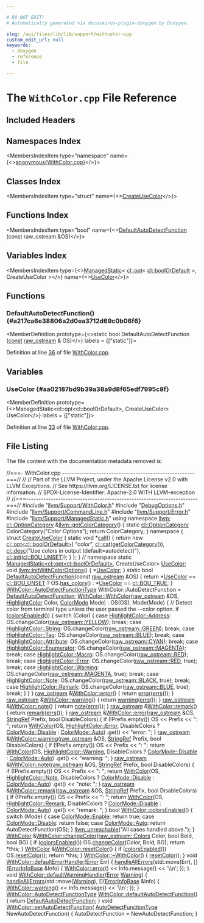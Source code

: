 ```yaml
---

# DO NOT EDIT!
# Automatically generated via docusaurus-plugin-doxygen by Doxygen.

slug: /api/files/lib/lib/support/withcolor-cpp
custom_edit_url: null
keywords:
  - doxygen
  - reference
  - file

---
```





# The `WithColor.cpp` File Reference

<DoxygenPage pluginConfig={pluginConfig}>



## Included Headers

<IncludesList>
<IncludesListItem
  filePath="llvm/Support/WithColor.h"
  permalink="/docs/api/files/include/include/llvm/include/llvm/support/withcolor-h"
  isLocal="true" />
<IncludesListItem
  filePath="DebugOptions.h"
  permalink="/docs/api/files/lib/lib/support/debugoptions-h"
  isLocal="true" />
<IncludesListItem
  filePath="llvm/Support/CommandLine.h"
  permalink="/docs/api/files/include/include/llvm/include/llvm/support/commandline-h"
  isLocal="true" />
<IncludesListItem
  filePath="llvm/Support/Error.h"
  permalink="/docs/api/files/include/include/llvm/include/llvm/support/error-h"
  isLocal="true" />
<IncludesListItem
  filePath="llvm/Support/ManagedStatic.h"
  permalink="/docs/api/files/include/include/llvm/include/llvm/support/managedstatic-h"
  isLocal="true" />
</IncludesList>

## Namespaces Index

<MembersIndex>

<MembersIndexItem
  type="namespace"
  name={<><a href="/docs/api/namespaces/anonymous-withcolor-cpp-">anonymous&#123;WithColor.cpp&#125;</a></>}>
</MembersIndexItem>

</MembersIndex>

## Classes Index

<MembersIndex>

<MembersIndexItem
  type="struct"
  name={<><a href="/docs/api/structs/anonymous-namespace-withcolor-cpp-/createusecolor">CreateUseColor</a></>}>
</MembersIndexItem>

</MembersIndex>

## Functions Index

<MembersIndex>

<MembersIndexItem
  type="bool"
  name={<><a href="#a217ca6e38806a2d0ea3712d69c0b06f6">DefaultAutoDetectFunction</a> (const raw&#95;ostream &amp;OS)</>}>
</MembersIndexItem>

</MembersIndex>

## Variables Index

<MembersIndex>

<MembersIndexItem
  type={<><a href="/docs/api/classes/llvm/managedstatic">ManagedStatic</a>&lt; <a href="/docs/api/classes/llvm/cl/opt">cl::opt</a>&lt; <a href="/docs/api/namespaces/llvm/cl/#a9241f2e42b7587b123c885d7a659ad44">cl::boolOrDefault</a> &gt;, CreateUseColor &gt;</>}
  name={<><a href="#aa02187bd9b39a38a9d8f65edf7995c8f">UseColor</a></>}>
</MembersIndexItem>

</MembersIndex>


<SectionDefinition>

## Functions

### DefaultAutoDetectFunction() {#a217ca6e38806a2d0ea3712d69c0b06f6}

<MemberDefinition
  prototype={<>static bool DefaultAutoDetectFunction (<a href="/docs/api/files/lib/lib/target/lib/target/aarch64/aarch64promoteconstant-cpp/#a90f8350fecae261c25be85d38b451bff">const</a> <a href="/docs/api/classes/llvm/raw-ostream">raw&#95;ostream</a> &amp; OS)</>}
  labels = {["static"]}>

Definition at line <a href="#l00036">36</a> of file <a href="/docs/api/files/lib/lib/support/withcolor-cpp">WithColor.cpp</a>.
</MemberDefinition>

</SectionDefinition>

<SectionDefinition>

## Variables

### UseColor {#aa02187bd9b39a38a9d8f65edf7995c8f}

<MemberDefinition
  prototype={<>ManagedStatic&lt;cl::opt&lt;cl::boolOrDefault&gt;, CreateUseColor&gt; UseColor</>}
  labels = {["static"]}>

Definition at line <a href="#l00033">33</a> of file <a href="/docs/api/files/lib/lib/support/withcolor-cpp">WithColor.cpp</a>.
</MemberDefinition>

</SectionDefinition>

## File Listing

The file content with the documentation metadata removed is:

<ProgramListing>

<Link id="l00001" /><CodeLine lineNumber="1"><Highlight kind="comment">//===- WithColor.cpp ------------------------------------------------------===//</Highlight><Highlight kind="normal"></Highlight></CodeLine>
<Link id="l00002" /><CodeLine lineNumber="2"><Highlight kind="normal"></Highlight><Highlight kind="comment">//</Highlight><Highlight kind="normal"></Highlight></CodeLine>
<Link id="l00003" /><CodeLine lineNumber="3"><Highlight kind="normal"></Highlight><Highlight kind="comment">// Part of the LLVM Project, under the Apache License v2.0 with LLVM Exceptions.</Highlight><Highlight kind="normal"></Highlight></CodeLine>
<Link id="l00004" /><CodeLine lineNumber="4"><Highlight kind="normal"></Highlight><Highlight kind="comment">// See https://llvm.org/LICENSE.txt for license information.</Highlight><Highlight kind="normal"></Highlight></CodeLine>
<Link id="l00005" /><CodeLine lineNumber="5"><Highlight kind="normal"></Highlight><Highlight kind="comment">// SPDX-License-Identifier: Apache-2.0 WITH LLVM-exception</Highlight><Highlight kind="normal"></Highlight></CodeLine>
<Link id="l00006" /><CodeLine lineNumber="6"><Highlight kind="normal"></Highlight><Highlight kind="comment">//</Highlight><Highlight kind="normal"></Highlight></CodeLine>
<Link id="l00007" /><CodeLine lineNumber="7"><Highlight kind="normal"></Highlight><Highlight kind="comment">//===----------------------------------------------------------------------===//</Highlight><Highlight kind="normal"></Highlight></CodeLine>
<Link id="l00008" /><CodeLine lineNumber="8"><Highlight kind="normal"></Highlight></CodeLine>
<Link id="l00009" /><CodeLine lineNumber="9"><Highlight kind="normal"></Highlight><Highlight kind="preprocessor">#include &quot;<a href="/docs/api/files/include/include/llvm/include/llvm/support/withcolor-h">llvm/Support/WithColor.h</a>&quot;</Highlight><Highlight kind="normal"></Highlight></CodeLine>
<Link id="l00010" /><CodeLine lineNumber="10"><Highlight kind="normal"></Highlight></CodeLine>
<Link id="l00011" /><CodeLine lineNumber="11"><Highlight kind="normal"></Highlight><Highlight kind="preprocessor">#include &quot;<a href="/docs/api/files/lib/lib/support/debugoptions-h">DebugOptions.h</a>&quot;</Highlight><Highlight kind="normal"></Highlight></CodeLine>
<Link id="l00012" /><CodeLine lineNumber="12"><Highlight kind="normal"></Highlight></CodeLine>
<Link id="l00013" /><CodeLine lineNumber="13"><Highlight kind="normal"></Highlight><Highlight kind="preprocessor">#include &quot;<a href="/docs/api/files/include/include/llvm/include/llvm/support/commandline-h">llvm/Support/CommandLine.h</a>&quot;</Highlight><Highlight kind="normal"></Highlight></CodeLine>
<Link id="l00014" /><CodeLine lineNumber="14"><Highlight kind="normal"></Highlight><Highlight kind="preprocessor">#include &quot;<a href="/docs/api/files/include/include/llvm/include/llvm/support/error-h">llvm/Support/Error.h</a>&quot;</Highlight><Highlight kind="normal"></Highlight></CodeLine>
<Link id="l00015" /><CodeLine lineNumber="15"><Highlight kind="normal"></Highlight><Highlight kind="preprocessor">#include &quot;<a href="/docs/api/files/include/include/llvm/include/llvm/support/managedstatic-h">llvm/Support/ManagedStatic.h</a>&quot;</Highlight><Highlight kind="normal"></Highlight></CodeLine>
<Link id="l00016" /><CodeLine lineNumber="16"><Highlight kind="normal"></Highlight></CodeLine>
<Link id="l00017" /><CodeLine lineNumber="17"><Highlight kind="normal"></Highlight><Highlight kind="keyword">using namespace </Highlight><Highlight kind="normal"><a href="/docs/api/namespaces/llvm">llvm</a>;</Highlight></CodeLine>
<Link id="l00018" /><CodeLine lineNumber="18"><Highlight kind="normal"></Highlight></CodeLine>
<Link id="l00019" /><CodeLine lineNumber="19" lineLink="/docs/api/namespaces/llvm/#a34af77dee4cbfea71a87d6a6e7a6acd1"><Highlight kind="normal"><a href="/docs/api/classes/llvm/cl/optioncategory">cl::OptionCategory</a> &amp;<a href="/docs/api/namespaces/llvm/#a34af77dee4cbfea71a87d6a6e7a6acd1">llvm::getColorCategory</a>() &#123;</Highlight></CodeLine>
<Link id="l00020" /><CodeLine lineNumber="20"><Highlight kind="normal">  </Highlight><Highlight kind="keyword">static</Highlight><Highlight kind="normal"> <a href="/docs/api/classes/llvm/cl/optioncategory">cl::OptionCategory</a> ColorCategory(</Highlight><Highlight kind="stringliteral">&quot;Color Options&quot;</Highlight><Highlight kind="normal">);</Highlight></CodeLine>
<Link id="l00021" /><CodeLine lineNumber="21"><Highlight kind="normal">  </Highlight><Highlight kind="keywordflow">return</Highlight><Highlight kind="normal"> ColorCategory;</Highlight></CodeLine>
<Link id="l00022" /><CodeLine lineNumber="22"><Highlight kind="normal">&#125;</Highlight></CodeLine>
<Link id="l00023" /><CodeLine lineNumber="23" lineLink="/docs/api/namespaces/anonymous-withcolor-cpp-"><Highlight kind="normal"></Highlight><Highlight kind="keyword">namespace </Highlight><Highlight kind="normal">&#123;</Highlight></CodeLine>
<Link id="l00024" /><CodeLine lineNumber="24" lineLink="/docs/api/structs/anonymous-namespace-withcolor-cpp-/createusecolor"><Highlight kind="normal"></Highlight><Highlight kind="keyword">struct </Highlight><Highlight kind="normal"><a href="/docs/api/structs/anonymous-namespace-withcolor-cpp-/createusecolor">CreateUseColor</a> &#123;</Highlight></CodeLine>
<Link id="l00025" /><CodeLine lineNumber="25" lineLink="/docs/api/structs/anonymous-namespace-withcolor-cpp-/createusecolor/#a8b3251ad3af87589ab058b1f160914fd"><Highlight kind="normal">  </Highlight><Highlight kind="keyword">static</Highlight><Highlight kind="normal"> </Highlight><Highlight kind="keywordtype">void</Highlight><Highlight kind="normal"> &#42;<a href="/docs/api/structs/anonymous-namespace-withcolor-cpp-/createusecolor/#a8b3251ad3af87589ab058b1f160914fd">call</a>() &#123;</Highlight></CodeLine>
<Link id="l00026" /><CodeLine lineNumber="26"><Highlight kind="normal">    </Highlight><Highlight kind="keywordflow">return</Highlight><Highlight kind="normal"> </Highlight><Highlight kind="keyword">new</Highlight><Highlight kind="normal"> <a href="/docs/api/classes/llvm/cl/opt">cl::opt&lt;cl::boolOrDefault&gt;</a>(</Highlight></CodeLine>
<Link id="l00027" /><CodeLine lineNumber="27"><Highlight kind="normal">        </Highlight><Highlight kind="stringliteral">&quot;color&quot;</Highlight><Highlight kind="normal">, <a href="/docs/api/structs/llvm/cl/cat">cl::cat</a>(<a href="/docs/api/namespaces/llvm/#a34af77dee4cbfea71a87d6a6e7a6acd1">getColorCategory</a>()),</Highlight></CodeLine>
<Link id="l00028" /><CodeLine lineNumber="28"><Highlight kind="normal">        <a href="/docs/api/structs/llvm/cl/desc">cl::desc</a>(</Highlight><Highlight kind="stringliteral">&quot;Use colors in output (default=autodetect)&quot;</Highlight><Highlight kind="normal">),</Highlight></CodeLine>
<Link id="l00029" /><CodeLine lineNumber="29"><Highlight kind="normal">        <a href="/docs/api/namespaces/llvm/cl/#ac12e6a8f3a1b511f0dee2ed6de0ae806">cl::init</a>(<a href="/docs/api/namespaces/llvm/cl/#a9241f2e42b7587b123c885d7a659ad44aa5bd521ebe67ddf0e90f1a9e540a6d43">cl::BOU&#95;UNSET</a>));</Highlight></CodeLine>
<Link id="l00030" /><CodeLine lineNumber="30"><Highlight kind="normal">  &#125;</Highlight></CodeLine>
<Link id="l00031" /><CodeLine lineNumber="31"><Highlight kind="normal">&#125;;</Highlight></CodeLine>
<Link id="l00032" /><CodeLine lineNumber="32"><Highlight kind="normal">&#125; </Highlight><Highlight kind="comment">// namespace</Highlight><Highlight kind="normal"></Highlight></CodeLine>
<Link id="l00033" /><CodeLine lineNumber="33" lineLink="#aa02187bd9b39a38a9d8f65edf7995c8f"><Highlight kind="normal"></Highlight><Highlight kind="keyword">static</Highlight><Highlight kind="normal"> <a href="/docs/api/classes/llvm/managedstatic">ManagedStatic&lt;cl::opt&lt;cl::boolOrDefault&gt;</a>, CreateUseColor&gt; <a href="#aa02187bd9b39a38a9d8f65edf7995c8f">UseColor</a>;</Highlight></CodeLine>
<Link id="l00034" /><CodeLine lineNumber="34" lineLink="/docs/api/namespaces/llvm/#a0739379f5a2348f4a22afcfa79f7a41b"><Highlight kind="normal"></Highlight><Highlight kind="keywordtype">void</Highlight><Highlight kind="normal"> <a href="/docs/api/namespaces/llvm/#a0739379f5a2348f4a22afcfa79f7a41b">llvm::initWithColorOptions</a>() &#123; &#42;<a href="#aa02187bd9b39a38a9d8f65edf7995c8f">UseColor</a>; &#125;</Highlight></CodeLine>
<Link id="l00035" /><CodeLine lineNumber="35"><Highlight kind="normal"></Highlight></CodeLine>
<Link id="l00036" /><CodeLine lineNumber="36" lineLink="#a217ca6e38806a2d0ea3712d69c0b06f6"><Highlight kind="normal"></Highlight><Highlight kind="keyword">static</Highlight><Highlight kind="normal"> </Highlight><Highlight kind="keywordtype">bool</Highlight><Highlight kind="normal"> <a href="#a217ca6e38806a2d0ea3712d69c0b06f6">DefaultAutoDetectFunction</a>(</Highlight><Highlight kind="keyword">const</Highlight><Highlight kind="normal"> <a href="/docs/api/classes/llvm/raw-ostream">raw&#95;ostream</a> &amp;OS) &#123;</Highlight></CodeLine>
<Link id="l00037" /><CodeLine lineNumber="37"><Highlight kind="normal">  </Highlight><Highlight kind="keywordflow">return</Highlight><Highlight kind="normal"> &#42;<a href="#aa02187bd9b39a38a9d8f65edf7995c8f">UseColor</a> == <a href="/docs/api/namespaces/llvm/cl/#a9241f2e42b7587b123c885d7a659ad44aa5bd521ebe67ddf0e90f1a9e540a6d43">cl::BOU&#95;UNSET</a> ? OS.<a href="/docs/api/classes/llvm/raw-ostream/#ae5c85e2158de685ed0c287a13c07ea49">has&#95;colors</a>()</Highlight></CodeLine>
<Link id="l00038" /><CodeLine lineNumber="38"><Highlight kind="normal">                                    : &#42;<a href="#aa02187bd9b39a38a9d8f65edf7995c8f">UseColor</a> == <a href="/docs/api/namespaces/llvm/cl/#a9241f2e42b7587b123c885d7a659ad44ad7c4bd83c337c86d34f6c2d8eba1e736">cl::BOU&#95;TRUE</a>;</Highlight></CodeLine>
<Link id="l00039" /><CodeLine lineNumber="39"><Highlight kind="normal">&#125;</Highlight></CodeLine>
<Link id="l00040" /><CodeLine lineNumber="40"><Highlight kind="normal"></Highlight></CodeLine>
<Link id="l00041" /><CodeLine lineNumber="41"><Highlight kind="normal"><a href="/docs/api/classes/llvm/withcolor/#a5f76e2d718b584bd59ec66a543c72751">WithColor::AutoDetectFunctionType</a> WithColor::AutoDetectFunction =</Highlight></CodeLine>
<Link id="l00042" /><CodeLine lineNumber="42"><Highlight kind="normal">    <a href="#a217ca6e38806a2d0ea3712d69c0b06f6">DefaultAutoDetectFunction</a>;</Highlight></CodeLine>
<Link id="l00043" /><CodeLine lineNumber="43"><Highlight kind="normal"></Highlight></CodeLine>
<Link id="l00044" /><CodeLine lineNumber="44" lineLink="/docs/api/classes/llvm/withcolor/#a0b7d62735f94b418859340f4949299bf"><Highlight kind="normal"><a href="/docs/api/classes/llvm/withcolor/#a0b7d62735f94b418859340f4949299bf">WithColor::WithColor</a>(<a href="/docs/api/classes/llvm/raw-ostream">raw&#95;ostream</a> &amp;OS, <a href="/docs/api/namespaces/llvm/#ac226f3d2b9ca090171a8e0a8cb92c343">HighlightColor</a> Color, <a href="/docs/api/namespaces/llvm/#afdccf3ff7a8dfaa084b07c1fb417bbe2">ColorMode</a> Mode)</Highlight></CodeLine>
<Link id="l00045" /><CodeLine lineNumber="45"><Highlight kind="normal">    : OS(OS), Mode(Mode) &#123;</Highlight></CodeLine>
<Link id="l00046" /><CodeLine lineNumber="46"><Highlight kind="normal">  </Highlight><Highlight kind="comment">// Detect color from terminal type unless the user passed the --color option.</Highlight><Highlight kind="normal"></Highlight></CodeLine>
<Link id="l00047" /><CodeLine lineNumber="47"><Highlight kind="normal">  </Highlight><Highlight kind="keywordflow">if</Highlight><Highlight kind="normal"> (<a href="/docs/api/classes/llvm/withcolor/#a119ef8d948bd6e2bf01db3c5e6b772f7">colorsEnabled</a>()) &#123;</Highlight></CodeLine>
<Link id="l00048" /><CodeLine lineNumber="48"><Highlight kind="normal">    </Highlight><Highlight kind="keywordflow">switch</Highlight><Highlight kind="normal"> (Color) &#123;</Highlight></CodeLine>
<Link id="l00049" /><CodeLine lineNumber="49"><Highlight kind="normal">    </Highlight><Highlight kind="keywordflow">case</Highlight><Highlight kind="normal"> <a href="/docs/api/namespaces/llvm/#ac226f3d2b9ca090171a8e0a8cb92c343add7bf230fde8d4836917806aff6a6b27">HighlightColor::Address</a>:</Highlight></CodeLine>
<Link id="l00050" /><CodeLine lineNumber="50"><Highlight kind="normal">      OS.changeColor(<a href="/docs/api/classes/llvm/raw-ostream/#a026561b02ba397a040ff1e681d2fb0ae">raw&#95;ostream::YELLOW</a>);</Highlight></CodeLine>
<Link id="l00051" /><CodeLine lineNumber="51"><Highlight kind="normal">      </Highlight><Highlight kind="keywordflow">break</Highlight><Highlight kind="normal">;</Highlight></CodeLine>
<Link id="l00052" /><CodeLine lineNumber="52"><Highlight kind="normal">    </Highlight><Highlight kind="keywordflow">case</Highlight><Highlight kind="normal"> <a href="/docs/api/namespaces/llvm/#ac226f3d2b9ca090171a8e0a8cb92c343a27118326006d3829667a400ad23d5d98">HighlightColor::String</a>:</Highlight></CodeLine>
<Link id="l00053" /><CodeLine lineNumber="53"><Highlight kind="normal">      OS.changeColor(<a href="/docs/api/classes/llvm/raw-ostream/#ae56223ff7592f05301a6b496ae46299c">raw&#95;ostream::GREEN</a>);</Highlight></CodeLine>
<Link id="l00054" /><CodeLine lineNumber="54"><Highlight kind="normal">      </Highlight><Highlight kind="keywordflow">break</Highlight><Highlight kind="normal">;</Highlight></CodeLine>
<Link id="l00055" /><CodeLine lineNumber="55"><Highlight kind="normal">    </Highlight><Highlight kind="keywordflow">case</Highlight><Highlight kind="normal"> <a href="/docs/api/namespaces/llvm/#ac226f3d2b9ca090171a8e0a8cb92c343ac101058e7ea21bbbf2a5ac893088e90b">HighlightColor::Tag</a>:</Highlight></CodeLine>
<Link id="l00056" /><CodeLine lineNumber="56"><Highlight kind="normal">      OS.changeColor(<a href="/docs/api/classes/llvm/raw-ostream/#a63c9d9dc86ce5675ba81e57258408628">raw&#95;ostream::BLUE</a>);</Highlight></CodeLine>
<Link id="l00057" /><CodeLine lineNumber="57"><Highlight kind="normal">      </Highlight><Highlight kind="keywordflow">break</Highlight><Highlight kind="normal">;</Highlight></CodeLine>
<Link id="l00058" /><CodeLine lineNumber="58"><Highlight kind="normal">    </Highlight><Highlight kind="keywordflow">case</Highlight><Highlight kind="normal"> <a href="/docs/api/namespaces/llvm/#ac226f3d2b9ca090171a8e0a8cb92c343af2bbdf9f72c085adc4d0404e370f0f4c">HighlightColor::Attribute</a>:</Highlight></CodeLine>
<Link id="l00059" /><CodeLine lineNumber="59"><Highlight kind="normal">      OS.changeColor(<a href="/docs/api/classes/llvm/raw-ostream/#a1b89c1fc567cf8889baeccead5083434">raw&#95;ostream::CYAN</a>);</Highlight></CodeLine>
<Link id="l00060" /><CodeLine lineNumber="60"><Highlight kind="normal">      </Highlight><Highlight kind="keywordflow">break</Highlight><Highlight kind="normal">;</Highlight></CodeLine>
<Link id="l00061" /><CodeLine lineNumber="61"><Highlight kind="normal">    </Highlight><Highlight kind="keywordflow">case</Highlight><Highlight kind="normal"> <a href="/docs/api/namespaces/llvm/#ac226f3d2b9ca090171a8e0a8cb92c343a30309b565fa53a27f30668e22f7cf058">HighlightColor::Enumerator</a>:</Highlight></CodeLine>
<Link id="l00062" /><CodeLine lineNumber="62"><Highlight kind="normal">      OS.changeColor(<a href="/docs/api/classes/llvm/raw-ostream/#abab3a5904ddc74e76f0a8021d383866f">raw&#95;ostream::MAGENTA</a>);</Highlight></CodeLine>
<Link id="l00063" /><CodeLine lineNumber="63"><Highlight kind="normal">      </Highlight><Highlight kind="keywordflow">break</Highlight><Highlight kind="normal">;</Highlight></CodeLine>
<Link id="l00064" /><CodeLine lineNumber="64"><Highlight kind="normal">    </Highlight><Highlight kind="keywordflow">case</Highlight><Highlight kind="normal"> <a href="/docs/api/namespaces/llvm/#ac226f3d2b9ca090171a8e0a8cb92c343a4374cf34c5d58482ffae982196bd2114">HighlightColor::Macro</a>:</Highlight></CodeLine>
<Link id="l00065" /><CodeLine lineNumber="65"><Highlight kind="normal">      OS.changeColor(<a href="/docs/api/classes/llvm/raw-ostream/#ae7b7856e1bc7aea739f05e4d65d5276b">raw&#95;ostream::RED</a>);</Highlight></CodeLine>
<Link id="l00066" /><CodeLine lineNumber="66"><Highlight kind="normal">      </Highlight><Highlight kind="keywordflow">break</Highlight><Highlight kind="normal">;</Highlight></CodeLine>
<Link id="l00067" /><CodeLine lineNumber="67"><Highlight kind="normal">    </Highlight><Highlight kind="keywordflow">case</Highlight><Highlight kind="normal"> <a href="/docs/api/namespaces/llvm/#ac226f3d2b9ca090171a8e0a8cb92c343a902b0d55fddef6f8d651fe1035b7d4bd">HighlightColor::Error</a>:</Highlight></CodeLine>
<Link id="l00068" /><CodeLine lineNumber="68"><Highlight kind="normal">      OS.changeColor(<a href="/docs/api/classes/llvm/raw-ostream/#ae7b7856e1bc7aea739f05e4d65d5276b">raw&#95;ostream::RED</a>, </Highlight><Highlight kind="keyword">true</Highlight><Highlight kind="normal">);</Highlight></CodeLine>
<Link id="l00069" /><CodeLine lineNumber="69"><Highlight kind="normal">      </Highlight><Highlight kind="keywordflow">break</Highlight><Highlight kind="normal">;</Highlight></CodeLine>
<Link id="l00070" /><CodeLine lineNumber="70"><Highlight kind="normal">    </Highlight><Highlight kind="keywordflow">case</Highlight><Highlight kind="normal"> <a href="/docs/api/namespaces/llvm/#ac226f3d2b9ca090171a8e0a8cb92c343a0eaadb4fcb48a0a0ed7bc9868be9fbaa">HighlightColor::Warning</a>:</Highlight></CodeLine>
<Link id="l00071" /><CodeLine lineNumber="71"><Highlight kind="normal">      OS.changeColor(<a href="/docs/api/classes/llvm/raw-ostream/#abab3a5904ddc74e76f0a8021d383866f">raw&#95;ostream::MAGENTA</a>, </Highlight><Highlight kind="keyword">true</Highlight><Highlight kind="normal">);</Highlight></CodeLine>
<Link id="l00072" /><CodeLine lineNumber="72"><Highlight kind="normal">      </Highlight><Highlight kind="keywordflow">break</Highlight><Highlight kind="normal">;</Highlight></CodeLine>
<Link id="l00073" /><CodeLine lineNumber="73"><Highlight kind="normal">    </Highlight><Highlight kind="keywordflow">case</Highlight><Highlight kind="normal"> <a href="/docs/api/namespaces/llvm/#ac226f3d2b9ca090171a8e0a8cb92c343a3b0649c72650c313a357338dcdfb64ec">HighlightColor::Note</a>:</Highlight></CodeLine>
<Link id="l00074" /><CodeLine lineNumber="74"><Highlight kind="normal">      OS.changeColor(<a href="/docs/api/classes/llvm/raw-ostream/#ad7fa72c34a893a70df723e8c90410864">raw&#95;ostream::BLACK</a>, </Highlight><Highlight kind="keyword">true</Highlight><Highlight kind="normal">);</Highlight></CodeLine>
<Link id="l00075" /><CodeLine lineNumber="75"><Highlight kind="normal">      </Highlight><Highlight kind="keywordflow">break</Highlight><Highlight kind="normal">;</Highlight></CodeLine>
<Link id="l00076" /><CodeLine lineNumber="76"><Highlight kind="normal">    </Highlight><Highlight kind="keywordflow">case</Highlight><Highlight kind="normal"> <a href="/docs/api/namespaces/llvm/#ac226f3d2b9ca090171a8e0a8cb92c343a91921ada405fd6ba65dff028df047cb6">HighlightColor::Remark</a>:</Highlight></CodeLine>
<Link id="l00077" /><CodeLine lineNumber="77"><Highlight kind="normal">      OS.changeColor(<a href="/docs/api/classes/llvm/raw-ostream/#a63c9d9dc86ce5675ba81e57258408628">raw&#95;ostream::BLUE</a>, </Highlight><Highlight kind="keyword">true</Highlight><Highlight kind="normal">);</Highlight></CodeLine>
<Link id="l00078" /><CodeLine lineNumber="78"><Highlight kind="normal">      </Highlight><Highlight kind="keywordflow">break</Highlight><Highlight kind="normal">;</Highlight></CodeLine>
<Link id="l00079" /><CodeLine lineNumber="79"><Highlight kind="normal">    &#125;</Highlight></CodeLine>
<Link id="l00080" /><CodeLine lineNumber="80"><Highlight kind="normal">  &#125;</Highlight></CodeLine>
<Link id="l00081" /><CodeLine lineNumber="81"><Highlight kind="normal">&#125;</Highlight></CodeLine>
<Link id="l00082" /><CodeLine lineNumber="82"><Highlight kind="normal"></Highlight></CodeLine>
<Link id="l00083" /><CodeLine lineNumber="83" lineLink="/docs/api/classes/llvm/withcolor/#a59d59f7f8aa89b08f44ad6a87e8ebb1a"><Highlight kind="normal"><a href="/docs/api/classes/llvm/raw-ostream">raw&#95;ostream</a> &amp;<a href="/docs/api/classes/llvm/withcolor/#a59d59f7f8aa89b08f44ad6a87e8ebb1a">WithColor::error</a>() &#123; </Highlight><Highlight kind="keywordflow">return</Highlight><Highlight kind="normal"> <a href="/docs/api/classes/llvm/withcolor/#a59d59f7f8aa89b08f44ad6a87e8ebb1a">error</a>(<a href="/docs/api/namespaces/llvm/#a9a7b5c68c90f85baaedaa854cc5002cc">errs</a>()); &#125;</Highlight></CodeLine>
<Link id="l00084" /><CodeLine lineNumber="84"><Highlight kind="normal"></Highlight></CodeLine>
<Link id="l00085" /><CodeLine lineNumber="85" lineLink="/docs/api/classes/llvm/withcolor/#a237ad6eae22f6b2746a542c02d309a5b"><Highlight kind="normal"><a href="/docs/api/classes/llvm/raw-ostream">raw&#95;ostream</a> &amp;<a href="/docs/api/classes/llvm/withcolor/#a237ad6eae22f6b2746a542c02d309a5b">WithColor::warning</a>() &#123; </Highlight><Highlight kind="keywordflow">return</Highlight><Highlight kind="normal"> <a href="/docs/api/classes/llvm/withcolor/#a237ad6eae22f6b2746a542c02d309a5b">warning</a>(<a href="/docs/api/namespaces/llvm/#a9a7b5c68c90f85baaedaa854cc5002cc">errs</a>()); &#125;</Highlight></CodeLine>
<Link id="l00086" /><CodeLine lineNumber="86"><Highlight kind="normal"></Highlight></CodeLine>
<Link id="l00087" /><CodeLine lineNumber="87" lineLink="/docs/api/classes/llvm/withcolor/#ab5313a760f20fc53b44cc8dbabfd1ae1"><Highlight kind="normal"><a href="/docs/api/classes/llvm/raw-ostream">raw&#95;ostream</a> &amp;<a href="/docs/api/classes/llvm/withcolor/#ab5313a760f20fc53b44cc8dbabfd1ae1">WithColor::note</a>() &#123; </Highlight><Highlight kind="keywordflow">return</Highlight><Highlight kind="normal"> <a href="/docs/api/classes/llvm/withcolor/#ab5313a760f20fc53b44cc8dbabfd1ae1">note</a>(<a href="/docs/api/namespaces/llvm/#a9a7b5c68c90f85baaedaa854cc5002cc">errs</a>()); &#125;</Highlight></CodeLine>
<Link id="l00088" /><CodeLine lineNumber="88"><Highlight kind="normal"></Highlight></CodeLine>
<Link id="l00089" /><CodeLine lineNumber="89" lineLink="/docs/api/classes/llvm/withcolor/#afdcd08052180c0b87e06a2808b062c01"><Highlight kind="normal"><a href="/docs/api/classes/llvm/raw-ostream">raw&#95;ostream</a> &amp;<a href="/docs/api/classes/llvm/withcolor/#afdcd08052180c0b87e06a2808b062c01">WithColor::remark</a>() &#123; </Highlight><Highlight kind="keywordflow">return</Highlight><Highlight kind="normal"> <a href="/docs/api/classes/llvm/withcolor/#afdcd08052180c0b87e06a2808b062c01">remark</a>(<a href="/docs/api/namespaces/llvm/#a9a7b5c68c90f85baaedaa854cc5002cc">errs</a>()); &#125;</Highlight></CodeLine>
<Link id="l00090" /><CodeLine lineNumber="90"><Highlight kind="normal"></Highlight></CodeLine>
<Link id="l00091" /><CodeLine lineNumber="91" lineLink="/docs/api/classes/llvm/withcolor/#a5254e7538d6a07134ed56800efc14a39"><Highlight kind="normal"><a href="/docs/api/classes/llvm/raw-ostream">raw&#95;ostream</a> &amp;<a href="/docs/api/classes/llvm/withcolor/#a59d59f7f8aa89b08f44ad6a87e8ebb1a">WithColor::error</a>(<a href="/docs/api/classes/llvm/raw-ostream">raw&#95;ostream</a> &amp;OS, <a href="/docs/api/classes/llvm/stringref">StringRef</a> Prefix,</Highlight></CodeLine>
<Link id="l00092" /><CodeLine lineNumber="92"><Highlight kind="normal">                              </Highlight><Highlight kind="keywordtype">bool</Highlight><Highlight kind="normal"> DisableColors) &#123;</Highlight></CodeLine>
<Link id="l00093" /><CodeLine lineNumber="93"><Highlight kind="normal">  </Highlight><Highlight kind="keywordflow">if</Highlight><Highlight kind="normal"> (!Prefix.empty())</Highlight></CodeLine>
<Link id="l00094" /><CodeLine lineNumber="94"><Highlight kind="normal">    OS &lt;&lt; Prefix &lt;&lt; </Highlight><Highlight kind="stringliteral">&quot;: &quot;</Highlight><Highlight kind="normal">;</Highlight></CodeLine>
<Link id="l00095" /><CodeLine lineNumber="95"><Highlight kind="normal">  </Highlight><Highlight kind="keywordflow">return</Highlight><Highlight kind="normal"> <a href="/docs/api/classes/llvm/withcolor/#a0b7d62735f94b418859340f4949299bf">WithColor</a>(OS, <a href="/docs/api/namespaces/llvm/#ac226f3d2b9ca090171a8e0a8cb92c343a902b0d55fddef6f8d651fe1035b7d4bd">HighlightColor::Error</a>,</Highlight></CodeLine>
<Link id="l00096" /><CodeLine lineNumber="96"><Highlight kind="normal">                   DisableColors ? <a href="/docs/api/namespaces/llvm/#afdccf3ff7a8dfaa084b07c1fb417bbe2abcfaccebf745acfd5e75351095a5394a">ColorMode::Disable</a> : <a href="/docs/api/namespaces/llvm/#afdccf3ff7a8dfaa084b07c1fb417bbe2a06b9281e396db002010bde1de57262eb">ColorMode::Auto</a>)</Highlight></CodeLine>
<Link id="l00097" /><CodeLine lineNumber="97"><Highlight kind="normal">             .get()</Highlight></CodeLine>
<Link id="l00098" /><CodeLine lineNumber="98"><Highlight kind="normal">         &lt;&lt; </Highlight><Highlight kind="stringliteral">&quot;error: &quot;</Highlight><Highlight kind="normal">;</Highlight></CodeLine>
<Link id="l00099" /><CodeLine lineNumber="99"><Highlight kind="normal">&#125;</Highlight></CodeLine>
<Link id="l00100" /><CodeLine lineNumber="100"><Highlight kind="normal"></Highlight></CodeLine>
<Link id="l00101" /><CodeLine lineNumber="101" lineLink="/docs/api/classes/llvm/withcolor/#ade51780899828c5352637d84d847a2b1"><Highlight kind="normal"><a href="/docs/api/classes/llvm/raw-ostream">raw&#95;ostream</a> &amp;<a href="/docs/api/classes/llvm/withcolor/#a237ad6eae22f6b2746a542c02d309a5b">WithColor::warning</a>(<a href="/docs/api/classes/llvm/raw-ostream">raw&#95;ostream</a> &amp;OS, <a href="/docs/api/classes/llvm/stringref">StringRef</a> Prefix,</Highlight></CodeLine>
<Link id="l00102" /><CodeLine lineNumber="102"><Highlight kind="normal">                                </Highlight><Highlight kind="keywordtype">bool</Highlight><Highlight kind="normal"> DisableColors) &#123;</Highlight></CodeLine>
<Link id="l00103" /><CodeLine lineNumber="103"><Highlight kind="normal">  </Highlight><Highlight kind="keywordflow">if</Highlight><Highlight kind="normal"> (!Prefix.empty())</Highlight></CodeLine>
<Link id="l00104" /><CodeLine lineNumber="104"><Highlight kind="normal">    OS &lt;&lt; Prefix &lt;&lt; </Highlight><Highlight kind="stringliteral">&quot;: &quot;</Highlight><Highlight kind="normal">;</Highlight></CodeLine>
<Link id="l00105" /><CodeLine lineNumber="105"><Highlight kind="normal">  </Highlight><Highlight kind="keywordflow">return</Highlight><Highlight kind="normal"> <a href="/docs/api/classes/llvm/withcolor/#a0b7d62735f94b418859340f4949299bf">WithColor</a>(OS, <a href="/docs/api/namespaces/llvm/#ac226f3d2b9ca090171a8e0a8cb92c343a0eaadb4fcb48a0a0ed7bc9868be9fbaa">HighlightColor::Warning</a>,</Highlight></CodeLine>
<Link id="l00106" /><CodeLine lineNumber="106"><Highlight kind="normal">                   DisableColors ? <a href="/docs/api/namespaces/llvm/#afdccf3ff7a8dfaa084b07c1fb417bbe2abcfaccebf745acfd5e75351095a5394a">ColorMode::Disable</a> : <a href="/docs/api/namespaces/llvm/#afdccf3ff7a8dfaa084b07c1fb417bbe2a06b9281e396db002010bde1de57262eb">ColorMode::Auto</a>)</Highlight></CodeLine>
<Link id="l00107" /><CodeLine lineNumber="107"><Highlight kind="normal">             .get()</Highlight></CodeLine>
<Link id="l00108" /><CodeLine lineNumber="108"><Highlight kind="normal">         &lt;&lt; </Highlight><Highlight kind="stringliteral">&quot;warning: &quot;</Highlight><Highlight kind="normal">;</Highlight></CodeLine>
<Link id="l00109" /><CodeLine lineNumber="109"><Highlight kind="normal">&#125;</Highlight></CodeLine>
<Link id="l00110" /><CodeLine lineNumber="110"><Highlight kind="normal"></Highlight></CodeLine>
<Link id="l00111" /><CodeLine lineNumber="111" lineLink="/docs/api/classes/llvm/withcolor/#a028b04cefc83e8374898708f803b0242"><Highlight kind="normal"><a href="/docs/api/classes/llvm/raw-ostream">raw&#95;ostream</a> &amp;<a href="/docs/api/classes/llvm/withcolor/#ab5313a760f20fc53b44cc8dbabfd1ae1">WithColor::note</a>(<a href="/docs/api/classes/llvm/raw-ostream">raw&#95;ostream</a> &amp;OS, <a href="/docs/api/classes/llvm/stringref">StringRef</a> Prefix,</Highlight></CodeLine>
<Link id="l00112" /><CodeLine lineNumber="112"><Highlight kind="normal">                             </Highlight><Highlight kind="keywordtype">bool</Highlight><Highlight kind="normal"> DisableColors) &#123;</Highlight></CodeLine>
<Link id="l00113" /><CodeLine lineNumber="113"><Highlight kind="normal">  </Highlight><Highlight kind="keywordflow">if</Highlight><Highlight kind="normal"> (!Prefix.empty())</Highlight></CodeLine>
<Link id="l00114" /><CodeLine lineNumber="114"><Highlight kind="normal">    OS &lt;&lt; Prefix &lt;&lt; </Highlight><Highlight kind="stringliteral">&quot;: &quot;</Highlight><Highlight kind="normal">;</Highlight></CodeLine>
<Link id="l00115" /><CodeLine lineNumber="115"><Highlight kind="normal">  </Highlight><Highlight kind="keywordflow">return</Highlight><Highlight kind="normal"> <a href="/docs/api/classes/llvm/withcolor/#a0b7d62735f94b418859340f4949299bf">WithColor</a>(OS, <a href="/docs/api/namespaces/llvm/#ac226f3d2b9ca090171a8e0a8cb92c343a3b0649c72650c313a357338dcdfb64ec">HighlightColor::Note</a>,</Highlight></CodeLine>
<Link id="l00116" /><CodeLine lineNumber="116"><Highlight kind="normal">                   DisableColors ? <a href="/docs/api/namespaces/llvm/#afdccf3ff7a8dfaa084b07c1fb417bbe2abcfaccebf745acfd5e75351095a5394a">ColorMode::Disable</a> : <a href="/docs/api/namespaces/llvm/#afdccf3ff7a8dfaa084b07c1fb417bbe2a06b9281e396db002010bde1de57262eb">ColorMode::Auto</a>)</Highlight></CodeLine>
<Link id="l00117" /><CodeLine lineNumber="117"><Highlight kind="normal">             .get()</Highlight></CodeLine>
<Link id="l00118" /><CodeLine lineNumber="118"><Highlight kind="normal">         &lt;&lt; </Highlight><Highlight kind="stringliteral">&quot;note: &quot;</Highlight><Highlight kind="normal">;</Highlight></CodeLine>
<Link id="l00119" /><CodeLine lineNumber="119"><Highlight kind="normal">&#125;</Highlight></CodeLine>
<Link id="l00120" /><CodeLine lineNumber="120"><Highlight kind="normal"></Highlight></CodeLine>
<Link id="l00121" /><CodeLine lineNumber="121" lineLink="/docs/api/classes/llvm/withcolor/#a9f22bc56f93bc45e4dbd5ecf1daa1746"><Highlight kind="normal"><a href="/docs/api/classes/llvm/raw-ostream">raw&#95;ostream</a> &amp;<a href="/docs/api/classes/llvm/withcolor/#afdcd08052180c0b87e06a2808b062c01">WithColor::remark</a>(<a href="/docs/api/classes/llvm/raw-ostream">raw&#95;ostream</a> &amp;OS, <a href="/docs/api/classes/llvm/stringref">StringRef</a> Prefix,</Highlight></CodeLine>
<Link id="l00122" /><CodeLine lineNumber="122"><Highlight kind="normal">                               </Highlight><Highlight kind="keywordtype">bool</Highlight><Highlight kind="normal"> DisableColors) &#123;</Highlight></CodeLine>
<Link id="l00123" /><CodeLine lineNumber="123"><Highlight kind="normal">  </Highlight><Highlight kind="keywordflow">if</Highlight><Highlight kind="normal"> (!Prefix.empty())</Highlight></CodeLine>
<Link id="l00124" /><CodeLine lineNumber="124"><Highlight kind="normal">    OS &lt;&lt; Prefix &lt;&lt; </Highlight><Highlight kind="stringliteral">&quot;: &quot;</Highlight><Highlight kind="normal">;</Highlight></CodeLine>
<Link id="l00125" /><CodeLine lineNumber="125"><Highlight kind="normal">  </Highlight><Highlight kind="keywordflow">return</Highlight><Highlight kind="normal"> <a href="/docs/api/classes/llvm/withcolor/#a0b7d62735f94b418859340f4949299bf">WithColor</a>(OS, <a href="/docs/api/namespaces/llvm/#ac226f3d2b9ca090171a8e0a8cb92c343a91921ada405fd6ba65dff028df047cb6">HighlightColor::Remark</a>,</Highlight></CodeLine>
<Link id="l00126" /><CodeLine lineNumber="126"><Highlight kind="normal">                   DisableColors ? <a href="/docs/api/namespaces/llvm/#afdccf3ff7a8dfaa084b07c1fb417bbe2abcfaccebf745acfd5e75351095a5394a">ColorMode::Disable</a> : <a href="/docs/api/namespaces/llvm/#afdccf3ff7a8dfaa084b07c1fb417bbe2a06b9281e396db002010bde1de57262eb">ColorMode::Auto</a>)</Highlight></CodeLine>
<Link id="l00127" /><CodeLine lineNumber="127"><Highlight kind="normal">             .get()</Highlight></CodeLine>
<Link id="l00128" /><CodeLine lineNumber="128"><Highlight kind="normal">         &lt;&lt; </Highlight><Highlight kind="stringliteral">&quot;remark: &quot;</Highlight><Highlight kind="normal">;</Highlight></CodeLine>
<Link id="l00129" /><CodeLine lineNumber="129"><Highlight kind="normal">&#125;</Highlight></CodeLine>
<Link id="l00130" /><CodeLine lineNumber="130"><Highlight kind="normal"></Highlight></CodeLine>
<Link id="l00131" /><CodeLine lineNumber="131" lineLink="/docs/api/classes/llvm/withcolor/#a119ef8d948bd6e2bf01db3c5e6b772f7"><Highlight kind="normal"></Highlight><Highlight kind="keywordtype">bool</Highlight><Highlight kind="normal"> <a href="/docs/api/classes/llvm/withcolor/#a119ef8d948bd6e2bf01db3c5e6b772f7">WithColor::colorsEnabled</a>() &#123;</Highlight></CodeLine>
<Link id="l00132" /><CodeLine lineNumber="132"><Highlight kind="normal">  </Highlight><Highlight kind="keywordflow">switch</Highlight><Highlight kind="normal"> (Mode) &#123;</Highlight></CodeLine>
<Link id="l00133" /><CodeLine lineNumber="133"><Highlight kind="normal">  </Highlight><Highlight kind="keywordflow">case</Highlight><Highlight kind="normal"> <a href="/docs/api/namespaces/llvm/#afdccf3ff7a8dfaa084b07c1fb417bbe2a2faec1f9f8cc7f8f40d521c4dd574f49">ColorMode::Enable</a>:</Highlight></CodeLine>
<Link id="l00134" /><CodeLine lineNumber="134"><Highlight kind="normal">    </Highlight><Highlight kind="keywordflow">return</Highlight><Highlight kind="normal"> </Highlight><Highlight kind="keyword">true</Highlight><Highlight kind="normal">;</Highlight></CodeLine>
<Link id="l00135" /><CodeLine lineNumber="135"><Highlight kind="normal">  </Highlight><Highlight kind="keywordflow">case</Highlight><Highlight kind="normal"> <a href="/docs/api/namespaces/llvm/#afdccf3ff7a8dfaa084b07c1fb417bbe2abcfaccebf745acfd5e75351095a5394a">ColorMode::Disable</a>:</Highlight></CodeLine>
<Link id="l00136" /><CodeLine lineNumber="136"><Highlight kind="normal">    </Highlight><Highlight kind="keywordflow">return</Highlight><Highlight kind="normal"> </Highlight><Highlight kind="keyword">false</Highlight><Highlight kind="normal">;</Highlight></CodeLine>
<Link id="l00137" /><CodeLine lineNumber="137"><Highlight kind="normal">  </Highlight><Highlight kind="keywordflow">case</Highlight><Highlight kind="normal"> <a href="/docs/api/namespaces/llvm/#afdccf3ff7a8dfaa084b07c1fb417bbe2a06b9281e396db002010bde1de57262eb">ColorMode::Auto</a>:</Highlight></CodeLine>
<Link id="l00138" /><CodeLine lineNumber="138"><Highlight kind="normal">    </Highlight><Highlight kind="keywordflow">return</Highlight><Highlight kind="normal"> AutoDetectFunction(OS);</Highlight></CodeLine>
<Link id="l00139" /><CodeLine lineNumber="139"><Highlight kind="normal">  &#125;</Highlight></CodeLine>
<Link id="l00140" /><CodeLine lineNumber="140"><Highlight kind="normal">  <a href="/docs/api/files/include/include/llvm/include/llvm/support/errorhandling-h/#ace243f5c25697a1107cce46626b3dc94">llvm&#95;unreachable</a>(</Highlight><Highlight kind="stringliteral">&quot;All cases handled above.&quot;</Highlight><Highlight kind="normal">);</Highlight></CodeLine>
<Link id="l00141" /><CodeLine lineNumber="141"><Highlight kind="normal">&#125;</Highlight></CodeLine>
<Link id="l00142" /><CodeLine lineNumber="142"><Highlight kind="normal"></Highlight></CodeLine>
<Link id="l00143" /><CodeLine lineNumber="143" lineLink="/docs/api/classes/llvm/withcolor/#a06e589e7787dc00edd3b93f2fdbe514b"><Highlight kind="normal"><a href="/docs/api/classes/llvm/withcolor/#a0b7d62735f94b418859340f4949299bf">WithColor</a> &amp;<a href="/docs/api/classes/llvm/withcolor/#a06e589e7787dc00edd3b93f2fdbe514b">WithColor::changeColor</a>(<a href="/docs/api/classes/llvm/raw-ostream/#a1d5efc43dd5669473ac2fe47d5aaf965">raw&#95;ostream::Colors</a> Color, </Highlight><Highlight kind="keywordtype">bool</Highlight><Highlight kind="normal"> Bold,</Highlight></CodeLine>
<Link id="l00144" /><CodeLine lineNumber="144"><Highlight kind="normal">                                  </Highlight><Highlight kind="keywordtype">bool</Highlight><Highlight kind="normal"> BG) &#123;</Highlight></CodeLine>
<Link id="l00145" /><CodeLine lineNumber="145"><Highlight kind="normal">  </Highlight><Highlight kind="keywordflow">if</Highlight><Highlight kind="normal"> (<a href="/docs/api/classes/llvm/withcolor/#a119ef8d948bd6e2bf01db3c5e6b772f7">colorsEnabled</a>())</Highlight></CodeLine>
<Link id="l00146" /><CodeLine lineNumber="146"><Highlight kind="normal">    OS.<a href="/docs/api/classes/llvm/withcolor/#a06e589e7787dc00edd3b93f2fdbe514b">changeColor</a>(Color, Bold, BG);</Highlight></CodeLine>
<Link id="l00147" /><CodeLine lineNumber="147"><Highlight kind="normal">  </Highlight><Highlight kind="keywordflow">return</Highlight><Highlight kind="normal"> &#42;</Highlight><Highlight kind="keyword">this</Highlight><Highlight kind="normal">;</Highlight></CodeLine>
<Link id="l00148" /><CodeLine lineNumber="148"><Highlight kind="normal">&#125;</Highlight></CodeLine>
<Link id="l00149" /><CodeLine lineNumber="149"><Highlight kind="normal"></Highlight></CodeLine>
<Link id="l00150" /><CodeLine lineNumber="150" lineLink="/docs/api/classes/llvm/withcolor/#a76f42a78c2e8f8afcd4a7ca994d8a84f"><Highlight kind="normal"><a href="/docs/api/classes/llvm/withcolor/#a0b7d62735f94b418859340f4949299bf">WithColor</a> &amp;<a href="/docs/api/classes/llvm/withcolor/#a76f42a78c2e8f8afcd4a7ca994d8a84f">WithColor::resetColor</a>() &#123;</Highlight></CodeLine>
<Link id="l00151" /><CodeLine lineNumber="151"><Highlight kind="normal">  </Highlight><Highlight kind="keywordflow">if</Highlight><Highlight kind="normal"> (<a href="/docs/api/classes/llvm/withcolor/#a119ef8d948bd6e2bf01db3c5e6b772f7">colorsEnabled</a>())</Highlight></CodeLine>
<Link id="l00152" /><CodeLine lineNumber="152"><Highlight kind="normal">    OS.<a href="/docs/api/classes/llvm/withcolor/#a76f42a78c2e8f8afcd4a7ca994d8a84f">resetColor</a>();</Highlight></CodeLine>
<Link id="l00153" /><CodeLine lineNumber="153"><Highlight kind="normal">  </Highlight><Highlight kind="keywordflow">return</Highlight><Highlight kind="normal"> &#42;</Highlight><Highlight kind="keyword">this</Highlight><Highlight kind="normal">;</Highlight></CodeLine>
<Link id="l00154" /><CodeLine lineNumber="154"><Highlight kind="normal">&#125;</Highlight></CodeLine>
<Link id="l00155" /><CodeLine lineNumber="155"><Highlight kind="normal"></Highlight></CodeLine>
<Link id="l00156" /><CodeLine lineNumber="156" lineLink="/docs/api/classes/llvm/withcolor/#a3eb6bded04ddbc54bd7b5b8ff6c827fe"><Highlight kind="normal"><a href="/docs/api/classes/llvm/withcolor/#a3eb6bded04ddbc54bd7b5b8ff6c827fe">WithColor::~WithColor</a>() &#123; <a href="/docs/api/classes/llvm/withcolor/#a76f42a78c2e8f8afcd4a7ca994d8a84f">resetColor</a>(); &#125;</Highlight></CodeLine>
<Link id="l00157" /><CodeLine lineNumber="157"><Highlight kind="normal"></Highlight></CodeLine>
<Link id="l00158" /><CodeLine lineNumber="158" lineLink="/docs/api/classes/llvm/withcolor/#aa125c88f5418a9e78bd9f1f20b774b08"><Highlight kind="normal"></Highlight><Highlight kind="keywordtype">void</Highlight><Highlight kind="normal"> <a href="/docs/api/classes/llvm/withcolor/#aa125c88f5418a9e78bd9f1f20b774b08">WithColor::defaultErrorHandler</a>(<a href="/docs/api/classes/llvm/error">Error</a> Err) &#123;</Highlight></CodeLine>
<Link id="l00159" /><CodeLine lineNumber="159"><Highlight kind="normal">  <a href="/docs/api/namespaces/llvm/#a2aa0f5c36ac6291f5d5f2b4efd9ffe70">handleAllErrors</a>(std::move(Err), &#91;&#93;(<a href="/docs/api/classes/llvm/errorinfobase">ErrorInfoBase</a> &amp;Info) &#123;</Highlight></CodeLine>
<Link id="l00160" /><CodeLine lineNumber="160"><Highlight kind="normal">    <a href="/docs/api/classes/llvm/withcolor/#a59d59f7f8aa89b08f44ad6a87e8ebb1a">WithColor::error</a>() &lt;&lt; Info.message() &lt;&lt; </Highlight><Highlight kind="charliteral">&#39;\\n&#39;</Highlight><Highlight kind="normal">;</Highlight></CodeLine>
<Link id="l00161" /><CodeLine lineNumber="161"><Highlight kind="normal">  &#125;);</Highlight></CodeLine>
<Link id="l00162" /><CodeLine lineNumber="162"><Highlight kind="normal">&#125;</Highlight></CodeLine>
<Link id="l00163" /><CodeLine lineNumber="163"><Highlight kind="normal"></Highlight></CodeLine>
<Link id="l00164" /><CodeLine lineNumber="164" lineLink="/docs/api/classes/llvm/withcolor/#a0ab9ce7767ba8ad9a3cb17cd35d81a1f"><Highlight kind="normal"></Highlight><Highlight kind="keywordtype">void</Highlight><Highlight kind="normal"> <a href="/docs/api/classes/llvm/withcolor/#a0ab9ce7767ba8ad9a3cb17cd35d81a1f">WithColor::defaultWarningHandler</a>(<a href="/docs/api/classes/llvm/error">Error</a> <a href="/docs/api/namespaces/llvm/#ac226f3d2b9ca090171a8e0a8cb92c343a0eaadb4fcb48a0a0ed7bc9868be9fbaa">Warning</a>) &#123;</Highlight></CodeLine>
<Link id="l00165" /><CodeLine lineNumber="165"><Highlight kind="normal">  <a href="/docs/api/namespaces/llvm/#a2aa0f5c36ac6291f5d5f2b4efd9ffe70">handleAllErrors</a>(std::move(<a href="/docs/api/namespaces/llvm/#ac226f3d2b9ca090171a8e0a8cb92c343a0eaadb4fcb48a0a0ed7bc9868be9fbaa">Warning</a>), &#91;&#93;(<a href="/docs/api/classes/llvm/errorinfobase">ErrorInfoBase</a> &amp;Info) &#123;</Highlight></CodeLine>
<Link id="l00166" /><CodeLine lineNumber="166"><Highlight kind="normal">    <a href="/docs/api/classes/llvm/withcolor/#a237ad6eae22f6b2746a542c02d309a5b">WithColor::warning</a>() &lt;&lt; Info.message() &lt;&lt; </Highlight><Highlight kind="charliteral">&#39;\\n&#39;</Highlight><Highlight kind="normal">;</Highlight></CodeLine>
<Link id="l00167" /><CodeLine lineNumber="167"><Highlight kind="normal">  &#125;);</Highlight></CodeLine>
<Link id="l00168" /><CodeLine lineNumber="168"><Highlight kind="normal">&#125;</Highlight></CodeLine>
<Link id="l00169" /><CodeLine lineNumber="169"><Highlight kind="normal"></Highlight></CodeLine>
<Link id="l00170" /><CodeLine lineNumber="170" lineLink="/docs/api/classes/llvm/withcolor/#acc596b1a9d4cf50b3096702e25b42d70"><Highlight kind="normal"><a href="/docs/api/classes/llvm/withcolor/#a5f76e2d718b584bd59ec66a543c72751">WithColor::AutoDetectFunctionType</a> <a href="/docs/api/classes/llvm/withcolor/#acc596b1a9d4cf50b3096702e25b42d70">WithColor::defaultAutoDetectFunction</a>() &#123;</Highlight></CodeLine>
<Link id="l00171" /><CodeLine lineNumber="171"><Highlight kind="normal">  </Highlight><Highlight kind="keywordflow">return</Highlight><Highlight kind="normal"> <a href="#a217ca6e38806a2d0ea3712d69c0b06f6">DefaultAutoDetectFunction</a>;</Highlight></CodeLine>
<Link id="l00172" /><CodeLine lineNumber="172"><Highlight kind="normal">&#125;</Highlight></CodeLine>
<Link id="l00173" /><CodeLine lineNumber="173"><Highlight kind="normal"></Highlight></CodeLine>
<Link id="l00174" /><CodeLine lineNumber="174" lineLink="/docs/api/classes/llvm/withcolor/#ad8a533ac5cd1bd14e1999bab57a7c863"><Highlight kind="normal"></Highlight><Highlight kind="keywordtype">void</Highlight><Highlight kind="normal"> <a href="/docs/api/classes/llvm/withcolor/#ad8a533ac5cd1bd14e1999bab57a7c863">WithColor::setAutoDetectFunction</a>(</Highlight></CodeLine>
<Link id="l00175" /><CodeLine lineNumber="175"><Highlight kind="normal">    <a href="/docs/api/classes/llvm/withcolor/#a5f76e2d718b584bd59ec66a543c72751">AutoDetectFunctionType</a> NewAutoDetectFunction) &#123;</Highlight></CodeLine>
<Link id="l00176" /><CodeLine lineNumber="176"><Highlight kind="normal">  AutoDetectFunction = NewAutoDetectFunction;</Highlight></CodeLine>
<Link id="l00177" /><CodeLine lineNumber="177"><Highlight kind="normal">&#125;</Highlight></CodeLine>

</ProgramListing>


</DoxygenPage>

